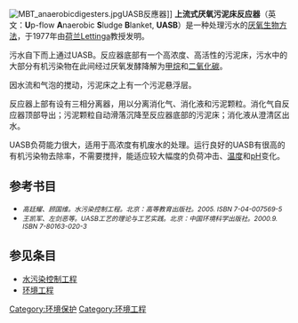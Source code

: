 [[Image:MBT_anaerobicdigesters.jpg|right]]UASB反應器]]
'''上流式厌氧污泥床反应器'''（英文：'''U'''p-flow '''A'''naerobic '''S'''ludge '''B'''lanket, '''UASB'''）是一种处理污水的[[厌氧法|厌氧生物方法]]，于1977年由[[荷兰|荷兰]]Lettinga教授发明。

污水自下而上通过UASB。反应器底部有一个高浓度、高活性的污泥床，污水中的大部分有机污染物在此间经过厌氧发酵降解为[[甲烷|甲烷]]和[[二氧化碳|二氧化碳]]。

因水流和气泡的搅动，污泥床之上有一个污泥悬浮层。

反应器上部有设有三相分离器，用以分离消化气、消化液和污泥颗粒。消化气自反应器顶部导出；污泥颗粒自动滑落沉降至反应器底部的污泥床；消化液从澄清区出水。

UASB负荷能力很大，适用于高浓度有机废水的处理。运行良好的UASB有很高的有机污染物去除率，不需要搅拌，能适应较大幅度的负荷冲击、[[温度|温度]]和[[pH|pH]]变化。

== 参考书目 ==
* <span style="font-size:smaller;">''高廷耀、顾国维。水污染控制工程。北京：高等教育出版社。2005. ISBN 7-04-007569-5''</span>
* <span style="font-size:smaller;">''王凯军、左剑恶等。UASB工艺的理论与工艺实践。北京：中国环境科学出版社。2000.9. ISBN 7-80163-020-3''</span>

== 参见条目 ==
*[[水污染控制工程|水污染控制工程]]
*[[环境工程|环境工程]]

{{环境工程小作品}}
{{水污染控制}}
{{Pollution}}
[[Category:环境保护|Category:环境保护]]
[[Category:环境工程|Category:环境工程]]